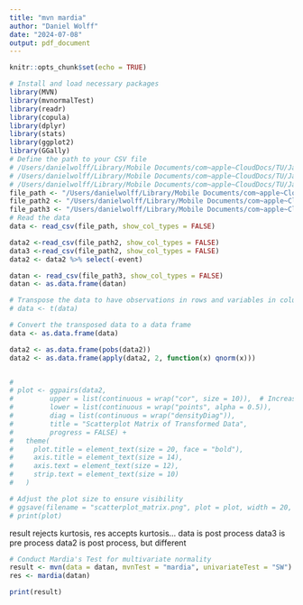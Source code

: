 ```yaml
---
title: "mvn mardia"
author: "Daniel Wolff"
date: "2024-07-08"
output: pdf_document
---
```


```r
knitr::opts_chunk$set(echo = TRUE)
```

```r
# Install and load necessary packages
library(MVN)
library(mvnormalTest)
library(readr)
library(copula)
library(dplyr)
library(stats)
library(ggplot2)
library(GGally)
# Define the path to your CSV file
# /Users/danielwolff/Library/Mobile Documents/com~apple~CloudDocs/TU/Jaar 3/BEP/Python/eeg_sample_1000_c.csv
# /Users/danielwolff/Library/Mobile Documents/com~apple~CloudDocs/TU/Jaar 3/BEP/Python/EEG_1000_uniform.csv
# /Users/danielwolff/Library/Mobile Documents/com~apple~CloudDocs/TU/Jaar 3/BEP/Python/EEG_1000_edited.csv
file_path <- "/Users/danielwolff/Library/Mobile Documents/com~apple~CloudDocs/TU/Jaar 3/BEP/Python/EEG_1000_edited.csv"
file_path2 <- "/Users/danielwolff/Library/Mobile Documents/com~apple~CloudDocs/TU/Jaar 3/BEP/Python/eeg_sample_1000_c.csv"
file_path3 <- "/Users/danielwolff/Library/Mobile Documents/com~apple~CloudDocs/TU/Jaar 3/BEP/Python/SimStudy_Samples/sample_size_1000_sample_57.csv"
# Read the data
data <- read_csv(file_path, show_col_types = FALSE)

data2 <-read_csv(file_path2, show_col_types = FALSE)
data3 <-read_csv(file_path2, show_col_types = FALSE)
data2 <- data2 %>% select(-event)

datan <- read_csv(file_path3, show_col_types = FALSE)
datan <- as.data.frame(datan)

# Transpose the data to have observations in rows and variables in columns
# data <- t(data)

# Convert the transposed data to a data frame
data <- as.data.frame(data)

data2 <- as.data.frame(pobs(data2))
data2 <- as.data.frame(apply(data2, 2, function(x) qnorm(x)))


# 
# plot <- ggpairs(data2,
#         upper = list(continuous = wrap("cor", size = 10)),  # Increase the size of correlation coefficients
#         lower = list(continuous = wrap("points", alpha = 0.5)),
#         diag = list(continuous = wrap("densityDiag")),
#         title = "Scatterplot Matrix of Transformed Data",
#         progress = FALSE) +
#   theme(
#     plot.title = element_text(size = 20, face = "bold"),
#     axis.title = element_text(size = 14),
#     axis.text = element_text(size = 12),
#     strip.text = element_text(size = 10)
#   )

# Adjust the plot size to ensure visibility
# ggsave(filename = "scatterplot_matrix.png", plot = plot, width = 20, height = 15)
# print(plot)
```
result rejects kurtosis, res accepts kurtosis...
data is post process
data3 is pre process
data2 is post process, but different
```r
# Conduct Mardia's Test for multivariate normality
result <- mvn(data = datan, mvnTest = "mardia", univariateTest = "SW")
res <- mardia(datan)

print(result)
```